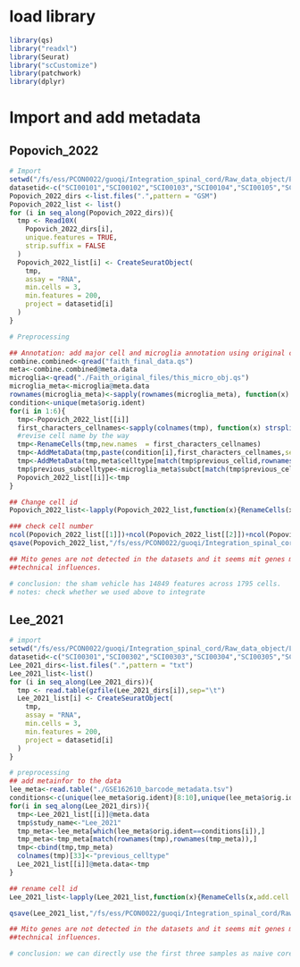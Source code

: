 
# load library

```r
library(qs)
library("readxl")
library(Seurat)
library("scCustomize")
library(patchwork)
library(dplyr)
```

# Import and add metadata

## Popovich_2022

```r
# Import
setwd("/fs/ess/PCON0022/guoqi/Integration_spinal_cord/Raw_data_object/Popovich_lab/Single_cell_Faith")
datasetid<-c("SCI00101","SCI00102","SCI00103","SCI00104","SCI00105","SCI00106")
Popovich_2022_dirs <-list.files(".",pattern = "GSM")
Popovich_2022_list <- list()
for (i in seq_along(Popovich_2022_dirs)){
  tmp <- Read10X(
    Popovich_2022_dirs[i],
    unique.features = TRUE,
    strip.suffix = FALSE
  )
  Popovich_2022_list[i] <- CreateSeuratObject(
    tmp,
    assay = "RNA",
    min.cells = 3,
    min.features = 200,
    project = datasetid[i]
  )
}

# Preprocessing

## Annotation: add major cell and microglia annotation using original cell annotations
combine.combined<-qread("faith_final_data.qs")
meta<-combine.combined@meta.data
microglia<-qread("./Faith_original_files/this_micro_obj.qs")
microglia_meta<-microglia@meta.data
rownames(microglia_meta)<-sapply(rownames(microglia_meta), function(x) strsplit(x, split = "-") %>% `[[` (1)%>% head(n = 1))
condition<-unique(meta$orig.ident)
for(i in 1:6){
  tmp<-Popovich_2022_list[[i]]
  first_characters_cellnames<-sapply(colnames(tmp), function(x) strsplit(x, split = "-") %>% `[[` (1)%>% head(n = 1))
  #revise cell name by the way
  tmp<-RenameCells(tmp,new.names  = first_characters_cellnames)
  tmp<-AddMetaData(tmp,paste(condition[i],first_characters_cellnames,sep="_"), col.name = "previous_cellid")
  tmp<-AddMetaData(tmp,meta$celltype[match(tmp$previous_cellid,rownames(meta))],col.name = "previous_celltype")
  tmp$previous_subcelltype<-microglia_meta$subct[match(tmp$previous_cellid,rownames(microglia_meta))]
  Popovich_2022_list[[i]]<-tmp
}

## Change cell id
Popovich_2022_list<-lapply(Popovich_2022_list,function(x){RenameCells(x,add.cell.id = x$orig.ident[1])})

### check cell number
ncol(Popovich_2022_list[[1]])+ncol(Popovich_2022_list[[2]])+ncol(Popovich_2022_list[[3]])+ncol(Popovich_2022_list[[4]])+ncol(Popovich_2022_list[[5]])+ncol(Popovich_2022_list[[6]])
qsave(Popovich_2022_list,"/fs/ess/PCON0022/guoqi/Integration_spinal_cord/Raw_data_object/Popovich_lab/Single_cell_Faith/Popovich_2022_list.qs")

## Mito genes are not detected in the datasets and it seems mit genes might have been removed by original authors because of 
##technical influences.

# conclusion: the sham vehicle has 14849 features across 1795 cells.
# notes: check whether we used above to integrate
```

## Lee_2021

```r
# import
setwd("/fs/ess/PCON0022/guoqi/Integration_spinal_cord/Raw_data_object/Lee_lab")
datasetid<-c("SCI00301","SCI00302","SCI00303","SCI00304","SCI00305","SCI00306","SCI00307","SCI00308","SCI00309","SCI00310")
Lee_2021_dirs<-list.files(".",pattern = "txt")
Lee_2021_list<-list()
for (i in seq_along(Lee_2021_dirs)){
  tmp <- read.table(gzfile(Lee_2021_dirs[i]),sep="\t")
  Lee_2021_list[i] <- CreateSeuratObject(
    tmp,
    assay = "RNA",
    min.cells = 3,
    min.features = 200,
    project = datasetid[i]
  )
}

# preprocessing
## add metainfor to the data
lee_meta<-read.table("./GSE162610_barcode_metadata.tsv")
conditions<-c(unique(lee_meta$orig.ident)[8:10],unique(lee_meta$orig.ident)[1:7])
for(i in seq_along(Lee_2021_dirs)){
  tmp<-Lee_2021_list[[i]]@meta.data
  tmp$study_name<-"Lee_2021"
  tmp_meta<-lee_meta[which(lee_meta$orig.ident==conditions[i]),]
  tmp_meta<-tmp_meta[match(rownames(tmp),rownames(tmp_meta)),]
  tmp<-cbind(tmp,tmp_meta)
  colnames(tmp)[33]<-"previous_celltype"
  Lee_2021_list[[i]]@meta.data<-tmp
}

## rename cell id
Lee_2021_list<-lapply(Lee_2021_list,function(x){RenameCells(x,add.cell.id = x$orig.ident[1])})

qsave(Lee_2021_list,"/fs/ess/PCON0022/guoqi/Integration_spinal_cord/Raw_data_object/Lee_lab/Lee_2021_list.qs")

## Mito genes are not detected in the datasets and it seems mit genes might have been removed by original authors because of 
##technical influences.

# conclusion: we can directly use the first three samples as naive core.
```
